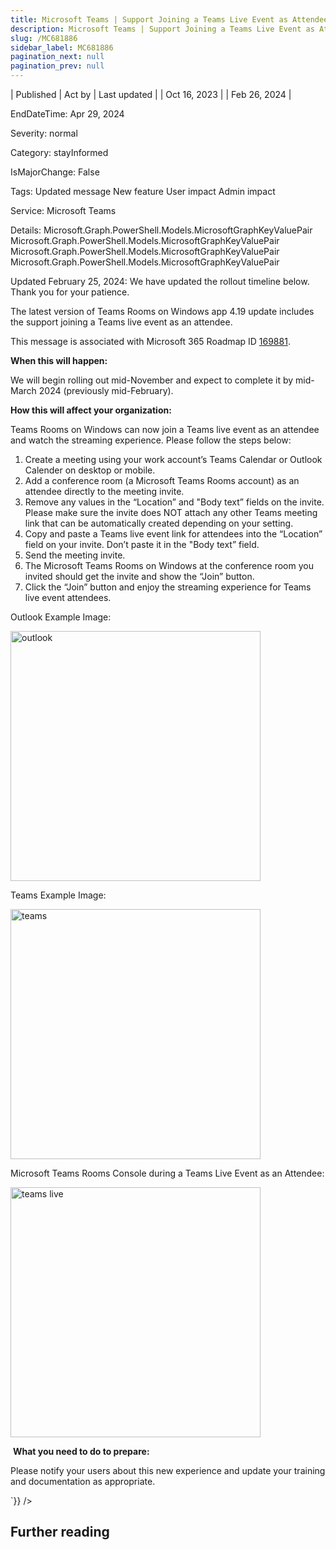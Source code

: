 ```yaml
---
title: Microsoft Teams | Support Joining a Teams Live Event as Attendee for Teams Rooms on Windows
description: Microsoft Teams | Support Joining a Teams Live Event as Attendee for Teams Rooms on Windows
slug: /MC681886
sidebar_label: MC681886
pagination_next: null
pagination_prev: null
---
```



| Published | Act by | Last updated |
| Oct 16, 2023 |  | Feb 26, 2024 |

EndDateTime: Apr 29, 2024

Severity: normal

Category: stayInformed

IsMajorChange: False

Tags: Updated message New feature User impact Admin impact

Service: Microsoft Teams

Details: Microsoft.Graph.PowerShell.Models.MicrosoftGraphKeyValuePair Microsoft.Graph.PowerShell.Models.MicrosoftGraphKeyValuePair Microsoft.Graph.PowerShell.Models.MicrosoftGraphKeyValuePair Microsoft.Graph.PowerShell.Models.MicrosoftGraphKeyValuePair

<div dangerouslySetInnerHTML={{__html:`
<p style="">Updated February 25, 2024: We have updated the rollout timeline below. Thank you for your patience.</p><p style="">The latest version of Teams Rooms on Windows app 4.19 update includes the support joining a Teams live event as an attendee.<br></p><p>This message is associated with Microsoft 365 Roadmap ID <a href="https://www.microsoft.com/microsoft-365/roadmap?filters=&amp;searchterms=169881" target="_blank">169881</a>.</p><p><b>When this will happen:</b><br></p><p>We will begin rolling out mid-November and expect to complete it by mid-March 2024 (previously mid-February).&nbsp;</p><p><b>How this will affect your organization:</b><br></p><p>Teams Rooms on Windows can now join a Teams live event as an attendee and watch the streaming experience. Please follow the steps below:</p><ol><li>Create a meeting using your work account’s Teams Calendar or Outlook Calender on desktop or mobile.</li><li>Add a conference room (a Microsoft Teams Rooms account) as an attendee directly to the meeting invite.&nbsp;</li><li>Remove any values in the “Location” and "Body text” fields on the invite. Please make sure the invite does NOT attach any other Teams meeting link that can be automatically created depending on your setting.&nbsp;</li><li>Copy and paste a Teams live event link for attendees into the “Location” field on your invite. Don’t paste it in the "Body text” field.&nbsp;</li><li>Send the meeting invite.</li><li>The Microsoft Teams Rooms on Windows at the conference room you invited should get the invite and show the “Join” button.&nbsp;</li><li>Click the “Join” button and enjoy the streaming experience for Teams live event attendees.&nbsp;</li></ol><p>Outlook Example Image: </p><p><img src="https://img-prod-cms-rt-microsoft-com.akamaized.net/cms/api/am/imageFileData/RW1dmWt?ver=4dfd" style="width: 400px;" alt="outlook"><br></p><p>Teams Example Image:&nbsp;</p><p><img src="https://img-prod-cms-rt-microsoft-com.akamaized.net/cms/api/am/imageFileData/RW1dmWw?ver=f739" style="width: 400px;" alt="teams"><br></p><p>Microsoft Teams Rooms Console during a Teams Live Event as an Attendee:</p><p><img src="https://img-prod-cms-rt-microsoft-com.akamaized.net/cms/api/am/imageFileData/RW1dpyz?ver=136f" style="width: 400px;" alt="teams live"><br></p><p>&nbsp;<b>What you need to do to prepare:</b></p><p>Please notify your users about this new experience and update your training and documentation as appropriate.&nbsp;</p>
`}} />

## Further reading
